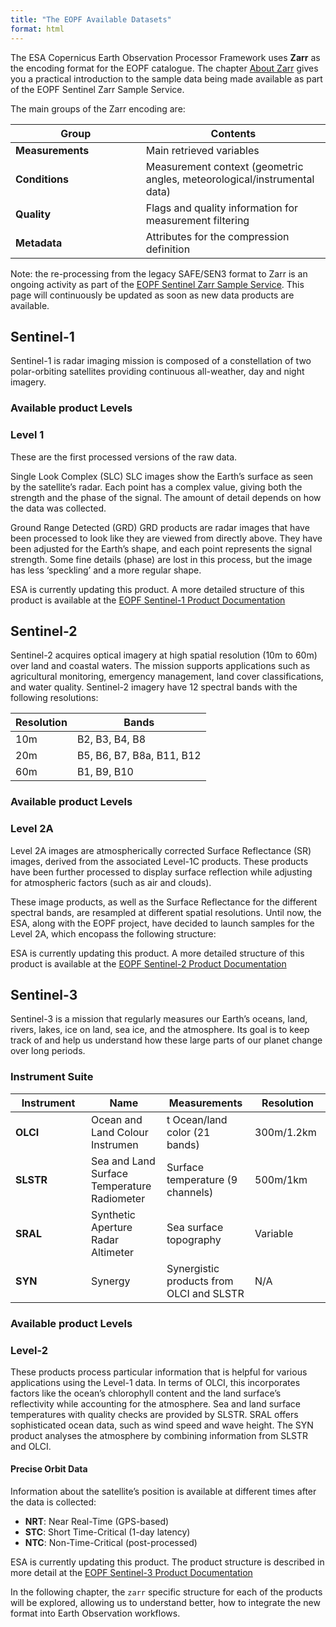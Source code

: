 ```yaml
---
title: "The EOPF Available Datasets"
format: html
---
```

::: {.justify}

The ESA Copernicus Earth Observation Processor Framework uses **Zarr** as the encoding format for the EOPF catalogue. The chapter [About Zarr]() gives you a practical introduction to the sample data being made available as part of the EOPF Sentinel Zarr Sample Service.

The main groups of the Zarr encoding are:

| Group | Contents |
|-------|----------|
| **Measurements** | Main retrieved variables |
| **Conditions** | Measurement context (geometric angles, meteorological/instrumental data) |
| **Quality** | Flags and quality information for measurement filtering |
| **Metadata** | Attributes for the compression definition |

::: {.callout-important}
Note: the re-processing from the legacy SAFE/SEN3  format to Zarr is an ongoing activity as part of the [EOPF Sentinel Zarr Sample Service](https://zarr.eopf.copernicus.eu/). This page will continuously be updated as soon as new data products are available.
:::

## Sentinel-1 {.unnumbered}
Sentinel-1 is radar imaging mission is composed of a constellation of two polar-orbiting satellites providing continuous all-weather, day and night imagery.

### Available product Levels {.unnumbered}

### Level 1 {.unnumbered}
These are the first processed versions of the raw data.

Single Look Complex (SLC)
SLC images show the Earth's surface as seen by the satellite's radar. Each point has a complex value, giving both the strength and the phase of the signal. The amount of detail depends on how the data was collected.

Ground Range Detected (GRD)
GRD products are radar images that have been processed to look like they are viewed from directly above. They have been adjusted for the Earth's shape, and each point represents the signal strength. Some fine details (phase) are lost in this process, but the image has less 'speckling' and a more regular shape.

::: {.callout-note}
ESA is currently updating this product. A more detailed structure of this product is available at the [EOPF Sentinel-1 Product Documentation](https://s1.pages.eopf.copernicus.eu/s1-l12-rp/main/pfs/index.html)
:::

## Sentinel-2 {.unnumbered}
Sentinel-2 acquires optical imagery at high spatial resolution (10m to 60m) over land and coastal waters. The mission supports applications such as agricultural monitoring, emergency management, land cover classifications, and water quality. Sentinel-2 imagery have 12 spectral bands with the following resolutions:

| Resolution | Bands |
|------------|-------|
| 10m | B2, B3, B4, B8 |
| 20m | B5, B6, B7, B8a, B11, B12 |
| 60m | B1, B9, B10 |


### Available product Levels {.unnumbered}

### Level 2A {.unnumbered}

Level 2A images are atmospherically corrected Surface Reflectance (SR) images, derived from the associated Level-1C products.
These products have been further processed to display surface reflection while adjusting for atmospheric factors (such as air and clouds).

These image products, as well as the Surface Reflectance for the different spectral bands, are resampled at different spatial resolutions.
Until now, the ESA, along with the EOPF project, have decided to launch samples for the Level 2A, which encopass the following structure:

::: {.callout-note}
ESA is currently updating this product. A more detailed structure of this product is available at the [EOPF Sentinel-2 Product Documentation](https://s2.pages.eopf.copernicus.eu/pdfs-adfs/)
:::

## Sentinel-3 {.unnumbered}

Sentinel-3 is a mission that regularly measures our Earth's oceans, land, rivers, lakes, ice on land, sea ice, and the atmosphere. Its goal is to keep track of and help us understand how these large parts of our planet change over long periods.

### Instrument Suite

| Instrument | Name | Measurements | Resolution |
|------------|------------|--------------|------------|
| **OLCI** |Ocean and Land Colour Instrumen |t Ocean/land color (21 bands) | 300m/1.2km |
| **SLSTR** |Sea and Land Surface Temperature Radiometer | Surface temperature (9 channels) | 500m/1km |
| **SRAL** | Synthetic Aperture Radar Altimeter | Sea surface topography | Variable |
| **SYN** | Synergy | Synergistic products from OLCI and SLSTR | N/A |

### Available product Levels {.unnumbered}

### Level-2 {.unnumbered}

These products process particular information that is helpful for various applications using the Level-1 data. In terms of OLCI, this incorporates factors like the ocean's chlorophyll content and the land surface's reflectivity while accounting for the atmosphere. Sea and land surface temperatures with quality checks are provided by SLSTR. SRAL offers sophisticated ocean data, such as wind speed and wave height. The SYN product analyses the atmosphere by combining information from SLSTR and OLCI.

#### Precise Orbit Data {.unnumbered}

Information about the satellite's position is available at different times after the data is collected:

- **NRT**: Near Real-Time (GPS-based)
- **STC**: Short Time-Critical (1-day latency)
- **NTC**: Non-Time-Critical (post-processed)


::: {.callout-note}
ESA is currently updating this product. The product structure is described in more detail at the [EOPF Sentinel-3 Product Documentation](https://s3.pages.eopf.copernicus.eu/pdfs-adfs/)
:::

In the following chapter, the `zarr` specific structure for each of the products will be explored, allowing us to understand better, how to integrate the new format into Earth Observation workflows.

:::